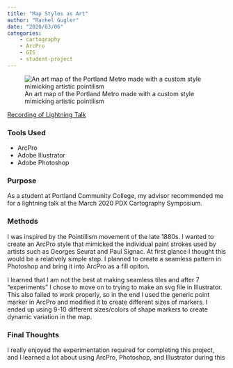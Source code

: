 ```yaml
---
title: "Map Styles as Art"
author: "Rachel Gugler"
date: "2020/03/06"
categories:
    - cartography
    - ArcPro
    - GIS
    - student-project
---
```


![An art map of the Portland Metro made with a custom style mimicking artistic pointilism](/projects/2020-03-06_art-map/PDX_Metro_ArtMap.jpg)

[Recording of Lightning Talk](https://media.pdx.edu/media/Student+Lightning+TalksA+Rachel+Gulger+PCC%2C+Mimicking+Art+Styles+A+Beginner%27s+Workflow/0_vyyhl3fr)

### Tools Used
* ArcPro
* Adobe Illustrator
* Adobe Photoshop

### Purpose
As a student at Portland Community College, my advisor recommended me for a lightning talk at the March 2020 PDX Cartography Symposium.

### Methods
I was inspired by the Pointillism movement of the late 1880s. I wanted to create an ArcPro style that mimicked the individual paint strokes used by artists such as Georges Seurat and Paul Signac.
At first glance I thought this would be a relatively simple step. I planned to create a seamless pattern in Photoshop and bring it into ArcPro as a fill opiton. 

I learned that I am not the best at making
seamless tiles and after 7 "experiments" I chose to move on to trying to make an svg file in Illustrator. This also failed to work properly, so in the end I used the generic point marker in ArcPro and 
modified it to create different sizes of markers. I ended up using 9-10 different sizes/colors of shape markers to create dynamic variation in the map.

### Final Thoughts
I really enjoyed the experimentation required for completing this project, and I learned a lot about using ArcPro, Photoshop, and Illustrator during this
